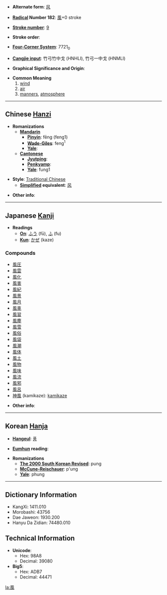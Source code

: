 * '''Alternate form''': [[风]]

* '''[[Wiktionary:Chinese radical index| Radical]] Number 182''': [[Wiktionary:Chinese radical index 風|風]]+0 stroke

* '''[[Wiktionary:Chinese total strokes index|Stroke number]]''': [[Wiktionary:Chinese total strokes index 9|9]]

* '''Stroke order''': 

* '''[[Wiktionary:Chinese four corner index|Four-Corner System]]''': 7721<sub>0</sub>

* '''[[Wiktionary:Chinese Cangjie index|Cangjie input]]''': 竹弓竹中戈 (HNHLI), 竹弓一中戈 (HNMLI)

* '''Graphical Significance and Origin''': 

* '''Common Meaning'''
*#[[wind]]
*# [[air]]
*# [[manners]], [[atmosphere]]

----

== Chinese [[Hanzi]] ==

* '''Romanizations'''
** '''[[Mandarin]]'''
*** '''[[Pinyin]]''': fēng (feng1)
*** '''[[Wade-Giles]]''': feng<sup>1</sup>
*** '''[[Yale]]''': 
** '''[[Cantonese]]'''
*** '''[[Jyutping]]''':
*** '''[[Penkyamp]]''': 
*** '''[[Yale]]''': fung1

* '''Style''': [[Traditional Chinese]] 
** '''[[Simplified Chinese|Simplified]] equivalent''': [[风]]

* '''Other info''': 

----

== Japanese [[Kanji]] ==

* '''Readings'''
** '''[[On]]''': [[ふう]] (fū), [[ふ]] (fu)
** '''[[Kun]]''': [[かぜ]] (kaze)

===Compounds===
*[[風圧]]
*[[風雲]]
*[[風化]]
*[[風害]]
*[[風紀]]
*[[風景]]
*[[風月]]
*[[風車]]
*[[風習]]
*[[風塵]]
*[[風雪]]
*[[風俗]]
*[[風袋]]
*[[風潮]]
*[[風体]]
*[[風土]]
*[[風物]]
*[[風味]]
*[[風流]]
*[[風邪]]
*[[風呂]]
* [[神風]] (kamikaze): [[kamikaze]]

* '''Other info''':  

----

== Korean [[Hanja]] ==

* '''[[Hangeul]]''': [[풍]]

* '''[[Eumhun]] reading''': 

* '''Romanizations'''
** '''[[The 2000 South Korean Revised Romanization|The 2000 South Korean Revised]]''': pung
** '''[[McCune-Reischauer]]''': p'ung
** '''[[Yale]]''': phung

----

== Dictionary Information ==

* KangXi: 1411.010
* Morobashi: 43756
* Dae Jaweon: 1930.200
* Hanyu Da Zidian: 74480.010

== Technical Information ==

* '''Unicode''':
** Hex: 98A8
** Decimal: 39080
* '''Big5''':
** Hex: ADB7
** Decimal: 44471

[[la:風]]